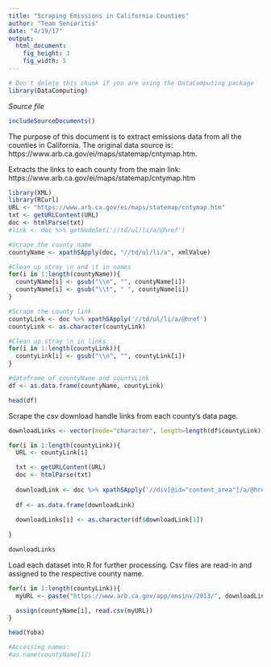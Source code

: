 ```yaml
---
title: "Scraping Emissions in California Counties"
author: "Team Senioritis"
date: "4/19/17"
output: 
  html_document:
    fig_height: 3
    fig_width: 5
---
```

<!-- Don't edit in between this line and the one below -->
```r
# Don't delete this chunk if you are using the DataComputing package
library(DataComputing)
```
*Source file* 
```r
includeSourceDocuments()
```
<!-- Don't edit the material above this line -->

The purpose of this document is to extract emissions data from all the counties in California. 
The original data source is:
https://www.arb.ca.gov/ei/maps/statemap/cntymap.htm.

Extracts the links to each county from the main link:
https://www.arb.ca.gov/ei/maps/statemap/cntymap.htm
```r
library(XML)
library(RCurl)
URL <- "https://www.arb.ca.gov/ei/maps/statemap/cntymap.htm"
txt <- getURLContent(URL)
doc <- htmlParse(txt)
#link <- doc %>% getNodeSet('//td/ul/li/a/@href')

#Scrape the county name
countyName <- xpathSApply(doc, "//td/ul/li/a", xmlValue)

#Clean up stray \n and \t in names
for(i in 1:length(countyName)){
  countyName[i] <- gsub("\\n", "", countyName[i])
  countyName[i] <- gsub("\\t", " ", countyName[i])
}

#Scrape the county link
countyLink <- doc %>% xpathSApply('//td/ul/li/a/@href')
countyLink <- as.character(countyLink)

#Clean up stray \n in links
for(i in 1:length(countyLink)){
  countyLink[i] <- gsub("\\n", "", countyLink[i])
}

#dataframe of countyName and countyLink
df <- as.data.frame(countyName, countyLink)

head(df)
```


Scrape the csv download handle links from each county's data page. 
```r

downloadLinks <- vector(mode="character", length=length(df$countyLink))

for(i in 1:length(countyLink)){
  URL <- countyLink[i]

  txt <- getURLContent(URL)
  doc <- htmlParse(txt)
    
  downloadLink <- doc %>% xpathSApply('//div[@id="content_area"]/a/@href')
  
  df <- as.data.frame(downloadLink)
  
  downloadLinks[i] <- as.character(df$downloadLink[1])
  
}

downloadLinks

```


Load each dataset into R for further processing. Csv files are read-in and assigned to the respective county name.

```r

for(i in 1:length(countyLink)){
  myURL <- paste("https://www.arb.ca.gov/app/emsinv/2013/", downloadLinks[i], sep = "")

  assign(countyName[i], read.csv(myURL))
}

head(Yuba)

#Accessing names:
#as.name(countyName[1])


```

